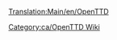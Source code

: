 [[Translation:Main/en/OpenTTD]]{{en/-}}
{{en/Bilingual box| Ca
| Els articles que tenen la plantilla [[Template/ca/Taula de contingut]] es col·loquen automàticament aquí.
| A Category for Manual related pages.
Articles that are called by [[Template/ca/Taula de contingut]] are automatically placed here.}}

[[Category:ca/OpenTTD Wiki]]